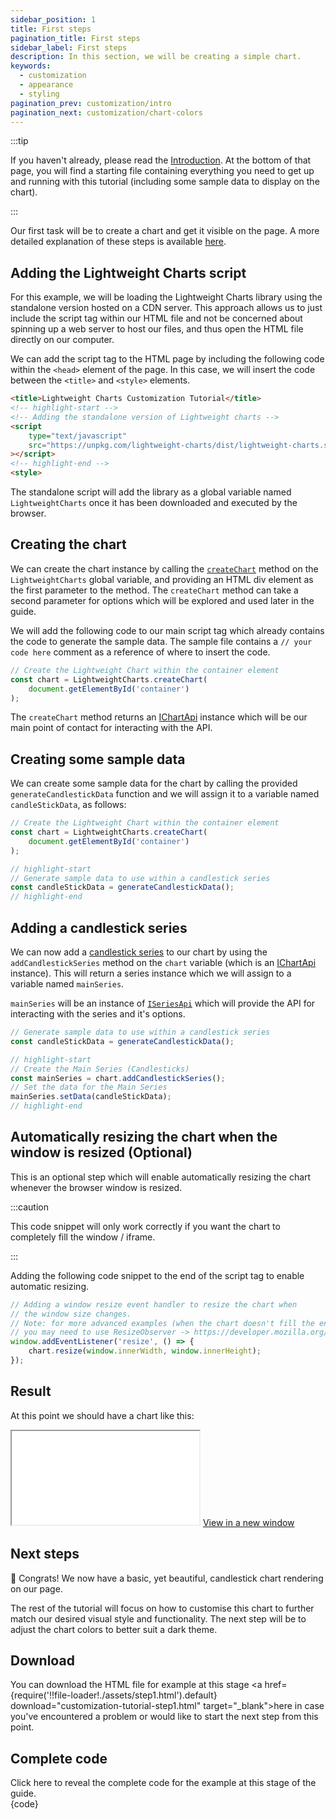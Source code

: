 ```yaml
---
sidebar_position: 1
title: First steps
pagination_title: First steps
sidebar_label: First steps
description: In this section, we will be creating a simple chart.
keywords:
  - customization
  - appearance
  - styling
pagination_prev: customization/intro
pagination_next: customization/chart-colors
---
```


:::tip

If you haven't already, please read the [Introduction](intro). At the bottom of that page, you will find a starting file containing everything you need to get up and running with this tutorial (including some sample data to display on the chart).

:::

Our first task will be to create a chart and get it visible on the page. A more detailed explanation of these steps is available [here](/docs).

## Adding the Lightweight Charts script

For this example, we will be loading the Lightweight Charts library using the standalone version hosted on a CDN server. This approach allows us to just include the script tag within our HTML file and not be concerned about spinning up a web server to host our files, and thus open the HTML file directly on our computer.

We can add the script tag to the HTML page by including the following code within the `<head>` element of the page. In this case, we will insert the code between the `<title>` and `<style>` elements.

```html
<title>Lightweight Charts Customization Tutorial</title>
<!-- highlight-start -->
<!-- Adding the standalone version of Lightweight charts -->
<script
    type="text/javascript"
    src="https://unpkg.com/lightweight-charts/dist/lightweight-charts.standalone.production.js"
></script>
<!-- highlight-end -->
<style>
```

The standalone script will add the library as a global variable named `LightweightCharts` once it has been downloaded and executed by the browser.

## Creating the chart

We can create the chart instance by calling the [`createChart`](/docs/api#createchart) method on the `LightweightCharts` global variable, and providing an HTML div element as the first parameter to the method. The `createChart` method can take a second parameter for options which will be explored and used later in the guide.

We will add the following code to our main script tag which already contains the code to generate the sample data. The sample file contains a `// your code here` comment as a reference of where to insert the code.

```js
// Create the Lightweight Chart within the container element
const chart = LightweightCharts.createChart(
    document.getElementById('container')
);
```

The `createChart` method returns an [IChartApi](/docs/api/interfaces/IChartApi) instance which will be our main point of contact for interacting with the API.

## Creating some sample data

We can create some sample data for the chart by calling the provided `generateCandlestickData` function and we will assign it to a variable named `candleStickData`, as follows:

```js
// Create the Lightweight Chart within the container element
const chart = LightweightCharts.createChart(
    document.getElementById('container')
);

// highlight-start
// Generate sample data to use within a candlestick series
const candleStickData = generateCandlestickData();
// highlight-end
```

## Adding a candlestick series

We can now add a [candlestick series](/docs/series-types#candlestick) to our chart by using the `addCandlestickSeries` method on the `chart` variable (which is an [IChartApi](/docs/api/interfaces/IChartApi) instance). This will return a series instance which we will assign to a variable named `mainSeries`.

`mainSeries` will be an instance of [`ISeriesApi`](/docs/api/interfaces/ISeriesApi) which will provide the API for interacting with the series and it's options.

```js
// Generate sample data to use within a candlestick series
const candleStickData = generateCandlestickData();

// highlight-start
// Create the Main Series (Candlesticks)
const mainSeries = chart.addCandlestickSeries();
// Set the data for the Main Series
mainSeries.setData(candleStickData);
// highlight-end
```

## Automatically resizing the chart when the window is resized (Optional)

This is an optional step which will enable automatically resizing the chart whenever
the browser window is resized.

:::caution

This code snippet will only work correctly if you want the chart to completely fill the window / iframe.

:::

Adding the following code snippet to the end of the script tag to enable automatic resizing.

```js
// Adding a window resize event handler to resize the chart when
// the window size changes.
// Note: for more advanced examples (when the chart doesn't fill the entire window)
// you may need to use ResizeObserver -> https://developer.mozilla.org/en-US/docs/Web/API/ResizeObserver
window.addEventListener('resize', () => {
    chart.resize(window.innerWidth, window.innerHeight);
});
```

## Result

At this point we should have a chart like this:

<iframe
    className="standalone-iframe"
    src={require('!!file-loader!./assets/step1.html').default}
></iframe>
<a href={require('!!file-loader!./assets/step1.html').default} target="\_blank">
    View in a new window
</a>

## Next steps

🎉 Congrats! We now have a basic, yet beautiful, candlestick chart rendering on our page.

The rest of the tutorial will focus on how to customise this chart to further match our desired visual style and functionality. The next step will be to adjust the chart colors to better suit a dark theme.

## Download

You can download the HTML file for example at this stage <a href={require('!!file-loader!./assets/step1.html').default} download="customization-tutorial-step1.html" target="\_blank">here</a> in case you've encountered a problem or would like to start the next step from this point.

## Complete code


<InstantDetails>
<summary>
Click here to reveal the complete code for the example at this stage of the guide.
</summary>
<CodeBlock className="language-html">{code}</CodeBlock>
</InstantDetails>
